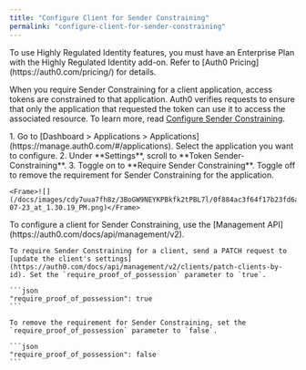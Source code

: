```yaml
---
title: "Configure Client for Sender Constraining"
permalink: "configure-client-for-sender-constraining"
---
```


<Callout icon="file-lines" color="#0EA5E9" iconType="regular">
To use Highly Regulated Identity features, you must have an Enterprise Plan with the Highly Regulated Identity add-on. Refer to [Auth0 Pricing](https://auth0.com/pricing/) for details.
</Callout>

When you require Sender Constraining for a client application, access tokens are constrained to that application. Auth0 verifies requests to ensure that only the application that requested the token can use it to access the associated resource. To learn more, read [Configure Sender Constraining](/docs/secure/sender-constraining/configure-sender-constraining).

<Tabs>
  <Tab title="Auth0 Dashboard">
    1. Go to [Dashboard > Applications > Applications](https://manage.auth0.com/#/applications). Select the application you want to configure.
    2. Under **Settings**, scroll to **Token Sender-Constraining**.
    3. Toggle on to **Require Sender Constraining**. Toggle off to remove the requirement for Sender Constraining for the application.

    <Frame>![](/docs/images/cdy7uua7fh8z/3BoGW9NEYKPBkfk2tPBL7l/0f884ac3f64f17b23fd6a0e9436bb472/Screenshot_2024-07-23_at_1.30.19_PM.png)</Frame>

  </Tab>
  <Tab title="Management API">
    To configure a client for Sender Constraining, use the [Management API](https://auth0.com/docs/api/management/v2).

    To require Sender Constraining for a client, send a PATCH request to [update the client's settings](https://auth0.com/docs/api/management/v2/clients/patch-clients-by-id). Set the `require_proof_of_possession` parameter to `true`.

    ```json
    "require_proof_of_possession": true
    ```

    To remove the requirement for Sender Constraining, set the `require_proof_of_possession` parameter to `false`.

    ```json
    "require_proof_of_possession": false
    ```
  </Tab>
</Tabs>








